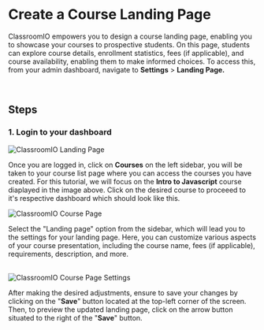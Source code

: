 
# Create a Course Landing Page

ClassroomIO empowers you to design a course landing page, enabling you to showcase your courses to prospective students. On this page, students can explore course details, enrollment statistics, fees (if applicable), and course availability, enabling them to make informed choices. To access this, from your admin dashboard, navigate to **Settings** > **Landing Page.**  

<br />

## Steps

### 1. Login to your dashboard

<Image src={CourseLandingPage} alt="ClassroomIO Landing Page" quality={100} />

Once you are logged in, click on **Courses** on the left sidebar, you will be taken to your course list page where you can access the courses you have created.  For this tutorial, we will focus on the **Intro to Javascript** course diaplayed in the image above. Click on the desired course to proceeed to it's respective dashboard which should look like this.

<Image src={CoursePage} alt="ClassroomIO Course Page" quality={100} />

Select the "Landing page" option from the sidebar, which will lead you to the settings for your landing page. Here, you can customize various aspects of your course presentation, including the course name, fees (if applicable), requirements, description, and more.

<br />
<Image src={LandingPage} alt="ClassroomIO Course Page Settings" quality={100} />

After making the desired adjustments, ensure to save your changes by clicking on the "**Save**" button located at the top-left corner of the screen. Then, to preview the updated landing page, click on the arrow button situated to the right of the "**Save**" button.


